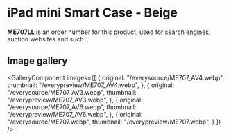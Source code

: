 
# iPad mini Smart Case - Beige

<Callout type='info' emoji='👉🏻'>**ME707LL** is an order number for this product, used for search engines, auction websites and such.</Callout>

## Image gallery

<GalleryComponent
    images={[
      {
        original: "/everysource/ME707_AV4.webp",
        thumbnail: "/everypreview/ME707_AV4.webp",
      },
      {
        original: "/everysource/ME707_AV3.webp",
        thumbnail: "/everypreview/ME707_AV3.webp",
      },
      {
        original: "/everysource/ME707_AV6.webp",
        thumbnail: "/everypreview/ME707_AV6.webp",
      },
      {
        original: "/everysource/ME707.webp",
        thumbnail: "/everypreview/ME707.webp",
      }
    ]}
  />
